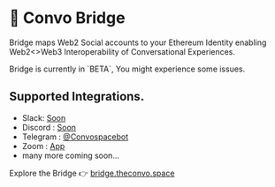 
# 🌉 Convo Bridge

Bridge maps Web2 Social accounts to your Ethereum Identity enabling Web2&lt;&gt;Web3 Interoperability of Conversational Experiences.

<Callout emoji="⚠️">
    Bridge is currently in `BETA`, You might experience some issues.
</Callout>

## Supported Integrations.
- Slack: [Soon]()
- Discord : [Soon](https://discord.gg/MFtmrng9J7)
- Telegram : [@Convospacebot](https://t.me/Convospacebot)
- Zoom : [App](https://marketplace.zoom.us/apps/WsWfgkCUSFKf41LdFQPCYg)
- many more coming soon...

Explore the Bridge 👉 [bridge.theconvo.space](https://bridge.theconvo.space/)

<CommentBox threadId="bridge" />
